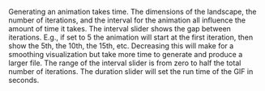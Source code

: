 Generating an animation takes time. The dimensions of the landscape, the number of iterations, and the interval for the animation all influence the amount of time it takes. The interval slider shows the gap between iterations. E.g., if set to 5 the animation will start at the first iteration, then show the 5th, the 10th, the 15th, etc. Decreasing this will make for a smoothing visualization but take more time to generate and produce a larger file. The range of the interval slider is from zero to half the total number of iterations. The duration slider will set the run time of the GIF in seconds.

